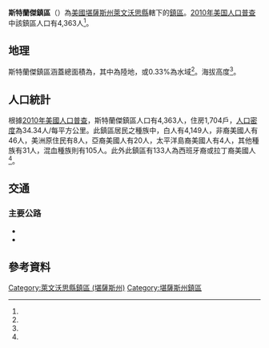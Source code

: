{{noteTA
|G1=USState
}}
{{Infobox settlement
|official_name = 斯特蘭傑鎮區
|native_name = Stranger Township
|settlement_type = 鎮區
|pushpin_map=USA Kansas
|coordinates_display = inline,title
|coordinates_region = US-KS
|subdivision_type = [[世界政區索引|國家]]
|subdivision_name = [[美国|美国]]
|subdivision_type1 = [[美國行政區劃|州]]
|subdivision_name1 = [[堪薩斯州|堪薩斯州]]
|subdivision_type2 = [[堪薩斯州行政區劃|縣]]
|subdivision_name2 = [[萊文沃思縣_(堪薩斯州)|萊文沃思縣]]
|area_total_km2 = 127.04
|area_land_km2 = 126.62
|area_water_km2 = 0.42
|area_total_sq_mi =
|area_land_sq_mi =
|area_water_sq_mi =
|area_water_percent = 0.33
|population_as_of = [[2010年美国人口普查|2010]]
|population_footnotes = <ref name="Census 2010">{{cite web| url=http://factfinder2.census.gov| title=Race, Hispanic or Latino, Age, and Housing Occupancy: 2010 Census Redistricting Data, Stranger Township, Leavenworth County, Kansas| publisher=U.S. Census Bureau, American FactFinder 2| accessdate=2016-10-24| archive-date=2013-09-11| archive-url=https://web.archive.org/web/20130911234518/http://factfinder2.census.gov/| dead-url=no}}</ref>
|population_total = 4,363
|population_density_km2 = auto
|elevation_footnotes = <ref name="gnis"/>
|elevation_m = 252
|elevation_ft = 
|latd = 39
|latm = 07
|lats = 32
|latNS = N
|longd = 95
|longm = 01
|longs = 21
|longEW = W
|postal_code_type =
|postal_code = 
|blank_name = [[聯邦資料處理標準|FIPS代碼]]
|blank_info = 20-68500
|blank1_name = [[地名信息系统|GNIS編號]] 
|blank1_info = 478551<ref name="gnis">{{cite web |url= {{Gnis3|478551}} |title= Stranger Township, Leavenworth County, Kansas|work= [[Geographic_Names_Information_System|Geographic Names Information System]]|publisher= [[United_States_Geological_Survey|United States Geological Survey]] |accessdate= 2016-10-24 }}</ref>
|website = 
|footnotes = 
}}

'''斯特蘭傑鎮區'''（{{lang-en|'''Stranger Township'''}}）為[[美國|美國]][[堪薩斯州|堪薩斯州]][[萊文沃思縣_(堪薩斯州)|萊文沃思縣]]轄下的[[行政鎮區|鎮區]]。[[2010年美国人口普查|2010年美国人口普查]]中該鎮區人口有4,363人<ref name="Census 2010"/>。

==地理==
斯特蘭傑鎮區涵蓋總面積為{{convert|127.04|km2|sqmi}}，其中{{convert|126.62|km2|sqmi}}為陸地，{{convert|0.42|km2|sqmi}}或0.33%為水域<ref name="Census 2010"/>。海拔高度{{convert|252|m|ft}}<ref name="gnis"/>。

==人口統計==
根據[[2010年美國人口普查|2010年美國人口普查]]，斯特蘭傑鎮區人口有4,363人，住房1,704戶，[[人口密度|人口密度]]為34.34人/每平方公里。此鎮區居民之種族中，白人有4,149人，非裔美國人有46人，美洲原住民有8人，亞裔美國人有20人，太平洋島裔美國人有4人，其他種族有31人，混血種族則有105人。此外此鎮區有133人為西班牙裔或拉丁裔美國人<ref name="Census 2010"/>。

==交通==
===主要公路===
*{{Jct|country=USA|I|70}}
*{{Jct|country=USA|US|40}}

==參考資料==
{{reflist}}

{{萊文沃思縣 (堪薩斯州)}}

{{DEFAULTSORT: Stranger}}
[[Category:萊文沃思縣鎮區_(堪薩斯州)|Category:萊文沃思縣鎮區 (堪薩斯州)]]
[[Category:堪薩斯州鎮區|Category:堪薩斯州鎮區]]